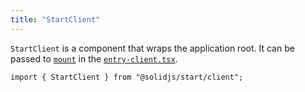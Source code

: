 ```yaml
---
title: "StartClient"
---
```


`StartClient` is a component that wraps the application root. It can be passed to [`mount`](/solid-start/reference/client/start-client) in the [`entry-client.tsx`](/solid-start/reference/entrypoints/entry-client).

```tsx
import { StartClient } from "@solidjs/start/client";
```
